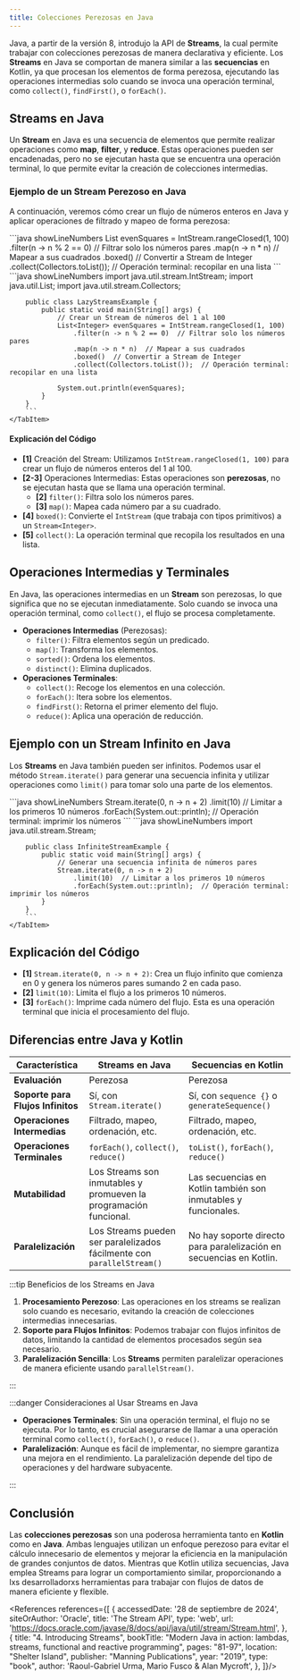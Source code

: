 ```yaml
---
title: Colecciones Perezosas en Java
---
```


<ReadingTime/>

Java, a partir de la versión 8, introdujo la API de **Streams**, la cual permite trabajar con colecciones perezosas de manera declarativa y eficiente. Los **Streams** en Java se comportan de manera similar a las **secuencias** en Kotlin, ya que procesan los elementos de forma perezosa, ejecutando las operaciones intermedias solo cuando se invoca una operación terminal, como `collect()`, `findFirst()`, o `forEach()`.

## Streams en Java

Un **Stream** en Java es una secuencia de elementos que permite realizar operaciones como **map**, **filter**, y **reduce**. Estas operaciones pueden ser encadenadas, pero no se ejecutan hasta que se encuentra una operación terminal, lo que permite evitar la creación de colecciones intermedias.

### Ejemplo de un Stream Perezoso en Java

A continuación, veremos cómo crear un flujo de números enteros en Java y aplicar operaciones de filtrado y mapeo de forma perezosa:

<Tabs>
    <TabItem label={"Código esencial"} value={"Código esencial"}>
        ```java showLineNumbers
        List<Integer> evenSquares = IntStream.rangeClosed(1, 100)
            .filter(n -> n % 2 == 0)  // Filtrar solo los números pares
            .map(n -> n * n)  // Mapear a sus cuadrados
            .boxed()  // Convertir a Stream de Integer
            .collect(Collectors.toList());  // Operación terminal: recopilar en una lista
        ```
    </TabItem>
    <TabItem label={"Código completo"} value={"Código completo"}>
        ```java showLineNumbers
        import java.util.stream.IntStream;
        import java.util.List;
        import java.util.stream.Collectors;

        public class LazyStreamsExample {
            public static void main(String[] args) {
                // Crear un Stream de números del 1 al 100
                List<Integer> evenSquares = IntStream.rangeClosed(1, 100)
                    .filter(n -> n % 2 == 0)  // Filtrar solo los números pares
                    .map(n -> n * n)  // Mapear a sus cuadrados
                    .boxed()  // Convertir a Stream de Integer
                    .collect(Collectors.toList());  // Operación terminal: recopilar en una lista

                System.out.println(evenSquares);
            }
        }
        ```
    </TabItem>
</Tabs>

#### Explicación del Código

- **[1]** Creación del Stream: Utilizamos `IntStream.rangeClosed(1, 100)` para crear un flujo de números enteros del 1 al 100.
- **[2-3]** Operaciones Intermedias: Estas operaciones son **perezosas**, no se ejecutan hasta que se llama una operación terminal.
    - **[2]** ``filter()``: Filtra solo los números pares.
    - **[3]** ``map()``: Mapea cada número par a su cuadrado.
- **[4]** ``boxed()``: Convierte el `IntStream` (que trabaja con tipos primitivos) a un `Stream<Integer>`.
- **[5]** ``collect()``: La operación terminal que recopila los resultados en una lista.

## Operaciones Intermedias y Terminales

En Java, las operaciones intermedias en un **Stream** son perezosas, lo que significa que no se ejecutan inmediatamente. Solo cuando se invoca una operación terminal, como `collect()`, el flujo se procesa completamente.

- **Operaciones Intermedias** (Perezosas):
    - `filter()`: Filtra elementos según un predicado.
    - `map()`: Transforma los elementos.
    - `sorted()`: Ordena los elementos.
    - `distinct()`: Elimina duplicados.
- **Operaciones Terminales**:
    - `collect()`: Recoge los elementos en una colección.
    - `forEach()`: Itera sobre los elementos.
    - `findFirst()`: Retorna el primer elemento del flujo.
    - `reduce()`: Aplica una operación de reducción.

## Ejemplo con un Stream Infinito en Java

Los **Streams** en Java también pueden ser infinitos. Podemos usar el método `Stream.iterate()` para generar una secuencia infinita y utilizar operaciones como `limit()` para tomar solo una parte de los elementos.

<Tabs>
    <TabItem label={"Código esencial"} value={"Código esencial"}>
        ```java showLineNumbers
        Stream.iterate(0, n -> n + 2)
            .limit(10)  // Limitar a los primeros 10 números
            .forEach(System.out::println);  // Operación terminal: imprimir los números
        ```
    </TabItem>
    <TabItem label={"Código completo"} value={"Código completo"}>
        ```java showLineNumbers
        import java.util.stream.Stream;

        public class InfiniteStreamExample {
            public static void main(String[] args) {
                // Generar una secuencia infinita de números pares
                Stream.iterate(0, n -> n + 2)
                    .limit(10)  // Limitar a los primeros 10 números
                    .forEach(System.out::println);  // Operación terminal: imprimir los números
            }
        }
        ```
    </TabItem>
</Tabs>

## Explicación del Código

- **[1]** ``Stream.iterate(0, n -> n + 2)``: Crea un flujo infinito que comienza en 0 y genera los números pares sumando 2 en cada paso.
- **[2]** ``limit(10)``: Limita el flujo a los primeros 10 números.
- **[3]** ``forEach()``: Imprime cada número del flujo. Esta es una operación terminal que inicia el procesamiento del flujo.

## Diferencias entre Java y Kotlin

| Característica                    | **Streams en Java**                                                    | **Secuencias en Kotlin**                                            |
|-----------------------------------|------------------------------------------------------------------------|---------------------------------------------------------------------|
| **Evaluación**                    | Perezosa                                                               | Perezosa                                                            |
| **Soporte para Flujos Infinitos** | Sí, con `Stream.iterate()`                                             | Sí, con `sequence {}` o `generateSequence()`                        |
| **Operaciones Intermedias**       | Filtrado, mapeo, ordenación, etc.                                      | Filtrado, mapeo, ordenación, etc.                                   |
| **Operaciones Terminales**        | `forEach()`, `collect()`, `reduce()`                                   | `toList()`, `forEach()`, `reduce()`                                 |
| **Mutabilidad**                   | Los Streams son inmutables y promueven la programación funcional.      | Las secuencias en Kotlin también son inmutables y funcionales.      |
| **Paralelización**                | Los Streams pueden ser paralelizados fácilmente con `parallelStream()` | No hay soporte directo para paralelización en secuencias en Kotlin. |

:::tip Beneficios de los Streams en Java

1. **Procesamiento Perezoso**: Las operaciones en los streams se realizan solo cuando es necesario, evitando la creación de colecciones intermedias innecesarias.
2. **Soporte para Flujos Infinitos**: Podemos trabajar con flujos infinitos de datos, limitando la cantidad de elementos procesados según sea necesario.
3. **Paralelización Sencilla**: Los **Streams** permiten paralelizar operaciones de manera eficiente usando `parallelStream()`.

:::

:::danger Consideraciones al Usar Streams en Java

- **Operaciones Terminales**: Sin una operación terminal, el flujo no se ejecuta. Por lo tanto, es crucial asegurarse de llamar a una operación terminal como `collect()`, `forEach()`, o `reduce()`.
- **Paralelización**: Aunque es fácil de implementar, no siempre garantiza una mejora en el rendimiento. La paralelización depende del tipo de operaciones y del hardware subyacente.

:::

## Conclusión

Las **colecciones perezosas** son una poderosa herramienta tanto en **Kotlin** como en **Java**. Ambas lenguajes utilizan un enfoque perezoso para evitar el cálculo innecesario de elementos y mejorar la eficiencia en la manipulación de grandes conjuntos de datos. Mientras que Kotlin utiliza secuencias, Java emplea Streams para lograr un comportamiento similar, proporcionando a lxs desarrolladorxs herramientas para trabajar con flujos de datos de manera eficiente y flexible.

<References references={[
    {
        accessedDate: '28 de septiembre de 2024',
        siteOrAuthor: 'Oracle',
        title: 'The Stream API',
        type: 'web',
        url: 'https://docs.oracle.com/javase/8/docs/api/java/util/stream/Stream.html',
    },
    {
        title: "4. Introducing Streams",
        bookTitle: "Modern Java in action: lambdas, streams, functional and reactive programming",
        pages: "81-97",
        location: "Shelter Island",
        publisher: "Manning Publications",
        year: "2019",
        type: "book",
        author: 'Raoul-Gabriel Urma, Mario Fusco & Alan Mycroft',
    },
]}/>
